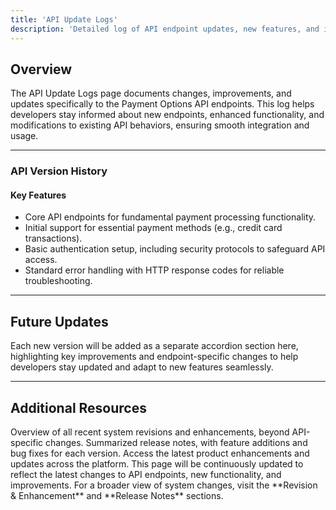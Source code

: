 ```yaml
---
title: 'API Update Logs'
description: 'Detailed log of API endpoint updates, new features, and improvements.'
---
```


## **Overview**

The API Update Logs page documents changes, improvements, and updates specifically to the Payment Options API endpoints. This log helps developers stay informed about new endpoints, enhanced functionality, and modifications to existing API behaviors, ensuring smooth integration and usage.

---

### **API Version History**

<Accordion title="Version 1.x - Initial Release">
  
#### Key Features
- Core API endpoints for fundamental payment processing functionality.
- Initial support for essential payment methods (e.g., credit card transactions).
- Basic authentication setup, including security protocols to safeguard API access.
- Standard error handling with HTTP response codes for reliable troubleshooting.
  
</Accordion>

---

## **Future Updates**

Each new version will be added as a separate accordion section here, highlighting key improvements and endpoint-specific changes to help developers stay updated and adapt to new features seamlessly.

---

## **Additional Resources**

<CardGroup>
  <Card title="Revision & Enhancement" icon="chart-line" href="/change-logs/revision-enhancement">
    Overview of all recent system revisions and enhancements, beyond API-specific changes.
  </Card>
  
  <Card title="Release Notes" icon="file" href="/change-logs/release-notes">
    Summarized release notes, with feature additions and bug fixes for each version.
  </Card>

  <Card title="Product Updates" icon="pen-to-square" href="/change-logs/product-updates">
    Access the latest product enhancements and updates across the platform.
  </Card>
</CardGroup>

<Note>
  This page will be continuously updated to reflect the latest changes to API endpoints, new functionality, and improvements. For a broader view of system changes, visit the **Revision & Enhancement** and **Release Notes** sections.
</Note>
